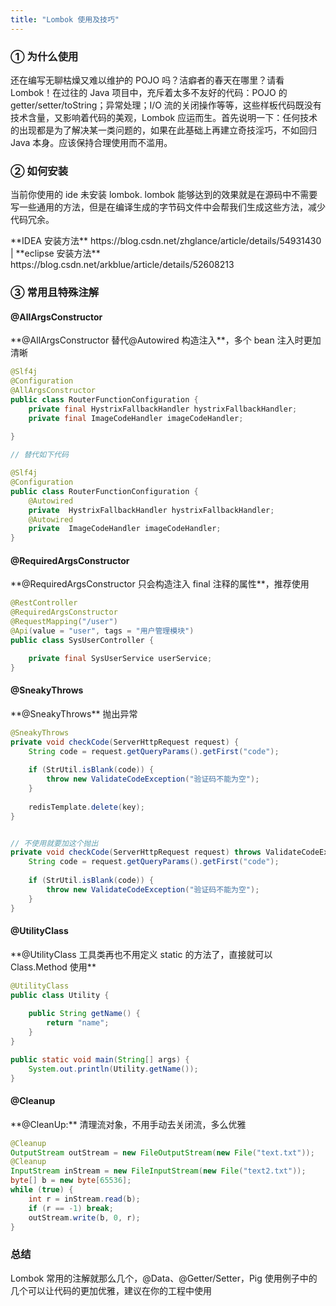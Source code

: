```yaml
---
title: "Lombok 使用及技巧"
---
```


### ① 为什么使用

还在编写无聊枯燥又难以维护的 POJO 吗？洁癖者的春天在哪里？请看 Lombok！在过往的 Java 项目中，充斥着太多不友好的代码：POJO 的 getter/setter/toString；异常处理；I/O 流的关闭操作等等，这些样板代码既没有技术含量，又影响着代码的美观，Lombok 应运而生。首先说明一下：任何技术的出现都是为了解决某一类问题的，如果在此基础上再建立奇技淫巧，不如回归 Java 本身。应该保持合理使用而不滥用。

### ② 如何安装

当前你使用的 ide 未安装 lombok. lombok 能够达到的效果就是在源码中不需要写一些通用的方法，但是在编译生成的字节码文件中会帮我们生成这些方法，减少代码冗余。

<Warning>
**IDEA 安装方法** https://blog.csdn.net/zhglance/article/details/54931430 | **eclipse 安装方法** https://blog.csdn.net/arkblue/article/details/52608213
</Warning>

### ③ 常用且特殊注解

#### @AllArgsConstructor

<Note>
**@AllArgsConstructor 替代@Autowired 构造注入**，多个 bean 注入时更加清晰
</Note>

```java
@Slf4j
@Configuration
@AllArgsConstructor
public class RouterFunctionConfiguration {
    private final HystrixFallbackHandler hystrixFallbackHandler;
    private final ImageCodeHandler imageCodeHandler;
    
}

// 替代如下代码

@Slf4j
@Configuration
public class RouterFunctionConfiguration {
    @Autowired
    private  HystrixFallbackHandler hystrixFallbackHandler;
    @Autowired
    private  ImageCodeHandler imageCodeHandler;
}
```

#### @RequiredArgsConstructor

<Note>
**@RequiredArgsConstructor 只会构造注入 final 注释的属性**，推荐使用
</Note>

```java
@RestController
@RequiredArgsConstructor
@RequestMapping("/user")
@Api(value = "user", tags = "用户管理模块")
public class SysUserController {

	private final SysUserService userService;
}
```

#### @SneakyThrows

<Note>
**@SneakyThrows** 抛出异常
</Note>

```java
@SneakyThrows
private void checkCode(ServerHttpRequest request) {
    String code = request.getQueryParams().getFirst("code");
    
    if (StrUtil.isBlank(code)) {
        throw new ValidateCodeException("验证码不能为空");
    }
    
    redisTemplate.delete(key);
}


// 不使用就要加这个抛出
private void checkCode(ServerHttpRequest request) throws ValidateCodeException {
    String code = request.getQueryParams().getFirst("code");
    
    if (StrUtil.isBlank(code)) {
        throw new ValidateCodeException("验证码不能为空");
    }
}
```

#### @UtilityClass

<Note>
**@UtilityClass 工具类再也不用定义 static 的方法了，直接就可以 Class.Method 使用**
</Note>

```java
@UtilityClass
public class Utility {
    
    public String getName() {
        return "name";
    }
}

public static void main(String[] args) {
    System.out.println(Utility.getName());
}
```

#### @Cleanup

<Note>
**@CleanUp:** 清理流对象，不用手动去关闭流，多么优雅
</Note>

```java
@Cleanup
OutputStream outStream = new FileOutputStream(new File("text.txt"));
@Cleanup
InputStream inStream = new FileInputStream(new File("text2.txt"));
byte[] b = new byte[65536];
while (true) {
    int r = inStream.read(b);
    if (r == -1) break;
    outStream.write(b, 0, r); 
}
```

### 总结

Lombok 常用的注解就那么几个，@Data、@Getter/Setter，Pig 使用例子中的几个可以让代码的更加优雅，建议在你的工程中使用 

